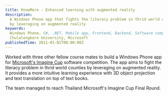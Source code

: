 ```yaml
---
title: KnowMore - Enhanced learning with augmented reality
description:
  A Windows Phone app that fights the literacy problem in thrid world counties
  by leveraging on augmented reality
keywords:
  Windows Phone, C#, .NET, Mobile app, Frontend, Backend, Software competition,
  Chulalongkorn University, Microsoft
publishedTime: 2011-01-01T00:00:00Z
---
```


Worked with three other fellow course mates to build a Windows Phone app for
[Microsoft's Imagine Cup](https://imaginecup.microsoft.com) software
competition. The app aims to fight the literacy problem in thrid world counties
by leveraging on augmented reality. It provides a more intuitive learning
experience with 3D object projection and text translation on top of text books.

The team managed to reach Thailand Microsoft's Imagine Cup Final Round.
